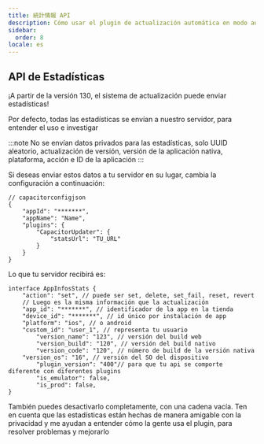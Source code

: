 ```yaml
---
title: 統計情報 API
description: Cómo usar el plugin de actualización automática en modo auto-hospedado
sidebar:
  order: 8
locale: es
---
```



## API de Estadísticas

¡A partir de la versión 130, el sistema de actualización puede enviar estadísticas!

Por defecto, todas las estadísticas se envían a nuestro servidor, para entender el uso e investigar

:::note
No se envían datos privados para las estadísticas, solo UUID aleatorio, actualización de versión, versión de la aplicación nativa, plataforma, acción e ID de la aplicación
:::

Si deseas enviar estos datos a tu servidor en su lugar, cambia la configuración a continuación:

```tsx
// capacitorconfigjson
{
	"appId": "*******",
	"appName": "Name",
	"plugins": {
		"CapacitorUpdater": {
			"statsUrl": "TU_URL"
		}
	}
}
```

Lo que tu servidor recibirá es:

```tsx
interface AppInfosStats {
	"action": "set", // puede ser set, delete, set_fail, reset, revert
	// Luego es la misma información que la actualización
	"app_id": "*******", // identificador de la app en la tienda
	"device_id": "*******", // id único por instalación de app
	"platform": "ios", // o android
	"custom_id": "user_1", // representa tu usuario
        "version_name": "123", // versión del build web
        "version_build": "120", // versión del build nativo
        "version_code": "120", // número de build de la versión nativa
	"version_os": "16", // versión del SO del dispositivo
        "plugin_version": "400"// para que tu api se comporte diferente con diferentes plugins
        "is_emulator": false,
    	"is_prod": false,
}
```

También puedes desactivarlo completamente, con una cadena vacía. Ten en cuenta que las estadísticas están hechas de manera amigable con la privacidad y me ayudan a entender cómo la gente usa el plugin, para resolver problemas y mejorarlo

<LinkCard
	title="Manejo de Actualizaciones"
	href="/docs/plugin/self-hosted/handling-updates"
/>